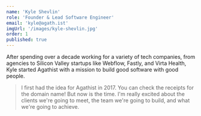 ```yaml
---
name: 'Kyle Shevlin'
role: 'Founder & Lead Software Engineer'
email: 'kyle@agath.ist'
imgUrl: '/images/kyle-shevlin.jpg'
order: 1
published: true
---
```


After spending over a decade working for a variety of tech companies, from agencies to Silicon Valley startups like Webflow, Fastly, and Virta Health, Kyle started Agathist with a mission to build good software with good people.

> I first had the idea for Agathist in 2017. You can check the receipts for the domain name! But now is the time. I'm really excited about the clients we're going to meet, the team we're going to build, and what we're going to achieve.

